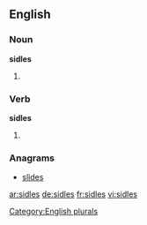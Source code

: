 
==English==

===Noun===
'''sidles'''

# {{plural of |[[sidle]]}}

===Verb===
'''sidles'''

# {{third-person singular of|sidle}}

===Anagrams===
* [[slides#English|slides]]

[[Category:English plurals]]

[[ar:sidles]]
[[de:sidles]]
[[fr:sidles]]
[[vi:sidles]]